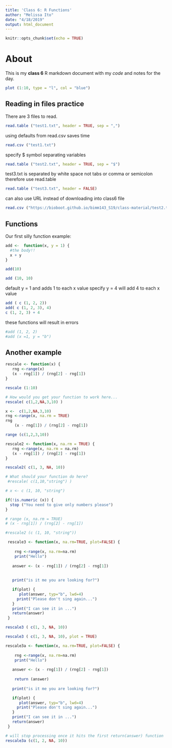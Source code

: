 ```yaml
---
title: 'Class 6: R Functions'
author: "Melissa Ito"
date: "4/18/2019"
output: html_document
---
```


```r
knitr::opts_chunk$set(echo = TRUE)
```

# About
This is my **class 6** R markdown document with my *code* and notes for the day. 
```r
plot (1:10, type = "l", col = "blue")
```


## Reading in files practice

There are 3 files to read. 

```r
read.table ("test1.txt", header = TRUE, sep = ",")
```
using defaults from read.csv saves time
```r
read.csv ("test1.txt")
```

specify $ symbol separating variables
```r
read.table ("test2.txt", header = TRUE, sep = "$")
```

test3.txt is separated by white space not tabs or comma or semicolon therefore use read.table
```r
read.table ("test3.txt", header = FALSE)
```

can also use URL instead of downloading into class6 file
```r
read.csv ("https://bioboot.github.io/bimm143_S19/class-material/test2.txt", header = TRUE, sep = "$")
```

## Functions

Our first silly function example:

```r
add <-  function(x, y = 1) {
  #the body!!
  x + y
}
```

```r
add(10)
```

```r
add (10, 10)
```

default y = 1 and adds 1 to each x value
specify y = 4 will add 4 to each x value
```r
add ( c (1, 2, 2))
add( c (1, 2, 3), 4)
c (1, 2, 3) + 4
```
these functions will result in errors
```r
#add (1, 2, 2)
#add (x =1, y = "b")
```
 
## Another example

```r
rescale <- function(x) {
   rng <-range(x)
   (x - rng[1]) / (rng[2] - rng[1])
}
```
```r
rescale (1:10)
```
```r
# How would you get your function to work here...
rescale( c(1,2,NA,3,10) )
```
```r
x <-  c(1,2,NA,3,10) 
rng <-range(x, na.rm = TRUE)
rng
    (x - rng[1]) / (rng[2] - rng[1])
```

```r
range (c(1,2,3,10))
```
```r
rescale2 <- function(x, na.rm = TRUE) {
   rng <-range(x, na.rm = na.rm)
   (x - rng[1]) / (rng[2] - rng[1])
}
```

```r
rescale2( c(1, 3, NA, 10))
```

```r
# What should your function do here?
 #rescale( c(1,10,"string") ) 

```
```r
# x <- c (1, 10, "string")

if(!is.numeric (x)) {
  stop ("You need to give only numbers please")
}

# range (x, na.rm = TRUE)
# (x - rng[1]) / (rng[2] - rng[1])
```
```r
#rescale2 (c (1, 10, "string"))
```


```r
 rescale3 <- function(x, na.rm=TRUE, plot=FALSE) {
   
    rng <-range(x, na.rm=na.rm)
    print("Hello")
    
   answer <- (x - rng[1]) / (rng[2] - rng[1])
   
   
   print("is it me you are looking for?") 

   if(plot) {
      plot(answer, typ="b", lwd=4)
     print("Please don't sing again...")
   }
   print("I can see it in ...")
   return(answer)
 }
```
```r
rescale3 ( c(1, 3, NA, 10))
```
```r
rescale3 ( c(1, 3, NA, 10), plot = TRUE)
```
```r
rescale3a <- function(x, na.rm=TRUE, plot=FALSE) {
   
    rng <-range(x, na.rm=na.rm)
    print("Hello")
    
   answer <- (x - rng[1]) / (rng[2] - rng[1])
   
    return (answer)
   
   print("is it me you are looking for?") 

   if(plot) {
      plot(answer, typ="b", lwd=4)
     print("Please don't sing again...")
   }
   print("I can see it in ...")
   return(answer)
 }
```
```r
# will stop processing once it hits the first return(answer) function
rescale3a (c(1, 2, NA, 10))
```



















